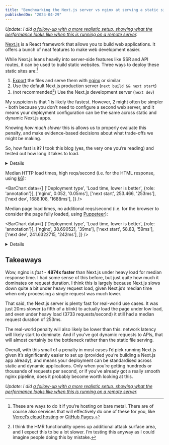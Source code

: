 ```yaml
---
title: "Benchmarking the Next.js server vs nginx at serving a static site"
publishedOn: "2024-04-29"
---
```



_Update: I did [a follow-up with a more realistic setup, showing what the performance looks like when this is running on a remote server](../benchmark-next-vs-nginx-aws/)._

[Next.js](https://nextjs.org/) is a React framework that allows you to build web applications. It offers a bunch of neat features to make web development easier.

While Next.js leans heavily into server-side features like SSR and API routes, it can be used to build static websites. Three ways to deploy these static sites are:[^1]

1. [Export](https://nextjs.org/docs/pages/building-your-application/deploying/static-exports) the files and serve them with [nginx](https://nginx.org/) or similar
2. Use the default Next.js production server (`next build && next start`)
3. (not recommended[^2]) Use the Next.js development server (`next dev`)

My suspicion is that 1 is likely the fastest. However, 2 might often be simpler - both because you don’t need to configure a second web server, and it means your deployment configuration can be the same across static and dynamic Next.js apps.

Knowing _how much slower_ this is allows us to properly evaluate this penalty, and make evidence-based decisions about what trade-offs we might be making.

So, how fast is it? I took this blog (yes, the very one you’re reading) and tested out how long it takes to load.

<Details title='Detailed reproduction steps'>
Specifically, I took [commit 34df60](https://github.com/domdomegg/domdomegg.github.io/tree/34df6053e2e5c984838e02e86cdc9ee0926d9ab3), ran `npm install` with Node v20.12.2, then ran:

<Details title='nginx'>
Tested with nginx/1.25.5 installed via Homebrew.

Create nginx.conf:

```
events {}

http {
    server {
        listen 8080;
        root ./dist;

        index index.html;
        error_page 404 /404.html;

        location / {
            try_files $uri $uri/ $uri.html =404;
        }
    }
}
```

Then run `npm run build && nginx -c $PWD/nginx.conf -p $PWD`
</Details>

<Details title='next start'>
Edit `next.config.js` to remove `output: 'export'`

Run `npm run build && PORT=8080 npx next start`
</Details>

<Details title='next dev'>
Run `npx next dev --port 8080`
</Details>

Then run [benchmark-next-vs-nginx](https://github.com/domdomegg/benchmark-next-vs-nginx), with `URL_TO_TEST=http://localhost:8080/blog/dont-use-contact-forms/ npm start`
</Details>

Median HTTP load times, high reqs/second (i.e. for the HTML response, using [k6](https://grafana.com/docs/k6/latest/get-started/running-k6/)):

<BarChart data={[
  ['Deployment type', 'Load time, lower is better', {role: 'annotation'}],
  ['nginx', 0.052, '0.05ms'],
  ['next start', 253.466, '253ms'],
  ['next dev', 1688.108, '1688ms'],
]} />

Median page load times, no additional reqs/second (i.e. for the browser to consider the page fully loaded, using [Puppeteer](https://pptr.dev/)):

<BarChart data={[
  ['Deployment type', 'Load time, lower is better', {role: 'annotation'}],
  ['nginx', 38.690521, '39ms'],
  ['next start', 58.83, '59ms'],
  ['next dev', 241.6322715, '242ms'],
]} />

<Details title='Full results'>

<div className='overflow-x-auto'>
|                     | nginx       | next&nbsp;start | next&nbsp;dev |
|---------------------|-------------|-----------------|---------------|
| load_passes         |         500 |             500 |           500 |
| load_avg            | 41.39144283 |     61.76591118 |    244.250632 |
| load_med            |   38.690521 |           58.83 |   241.6322715 |
| load_p90            |  48.1870875 |      71.9440042 |   266.7428548 |
| load_p95            |  54.7479899 |     77.74398715 |   278.5116128 |
| req_passes          |      285245 |          224018 |         25081 |
| req_duration_avg    | 5.348423601 |     245.8335255 |   1782.082563 |
| req_duration_median |       0.052 |         253.466 |      1688.108 |
| req_duration_p90    |       0.064 |         276.589 |     2267.1042 |
| req_duration_p95    |       0.093 |           280.7 |    2539.82495 |
</div>

[Benchmark source code](https://github.com/domdomegg/benchmark-next-vs-nginx).

</Details>

## Takeaways

Wow, nginx is _fast_ - **4874x faster** than Next.js under heavy load for median response time. I had some sense of this before, but just quite how much it dominates on request duration. I think this is largely because Next.js slows down quite a bit under heavy request load, given Next.js’s median time when only processing a single request was much lower.

That said, the Next.js server is plenty fast for real-world use cases. It was just 20ms slower (a fifth of a blink) to actually load the page under low load, and even under heavy load (3733 requests/second) it still had a median request duration of 253ms.

The real-world penalty will also likely be lower than this: network latency will likely start to dominate. And if you’ve got dynamic requests to APIs, that will almost certainly be the bottleneck rather than the static file serving.

Overall, with this small of a penalty in most cases I’d pick running Next.js given it’s significantly easier to set up (provided you’re building a Next.js app already), and means your deployment can be standardised across static and dynamic applications. Only when you’re getting hundreds or thousands of requests per second, or if you've already got a really smooth nginx pipeline, does it probably become worth looking at this.

_Update: I did [a follow-up with a more realistic setup, showing what the performance looks like when this is running on a remote server](../benchmark-next-vs-nginx-aws/)._

[^1]: These are ways to do it if you’re hosting on bare metal. There are of course also services that will effectively do one of these for you, like [Vercel’s cloud hosting](https://vercel.com/frameworks/nextjs) or [GitHub Pages](https://pages.github.com/).

[^2]: I think the HMR functionality opens up additional attack surface area, and I expect this to be a lot slower. I’m testing this anyway as I could imagine people doing this by mistake.

